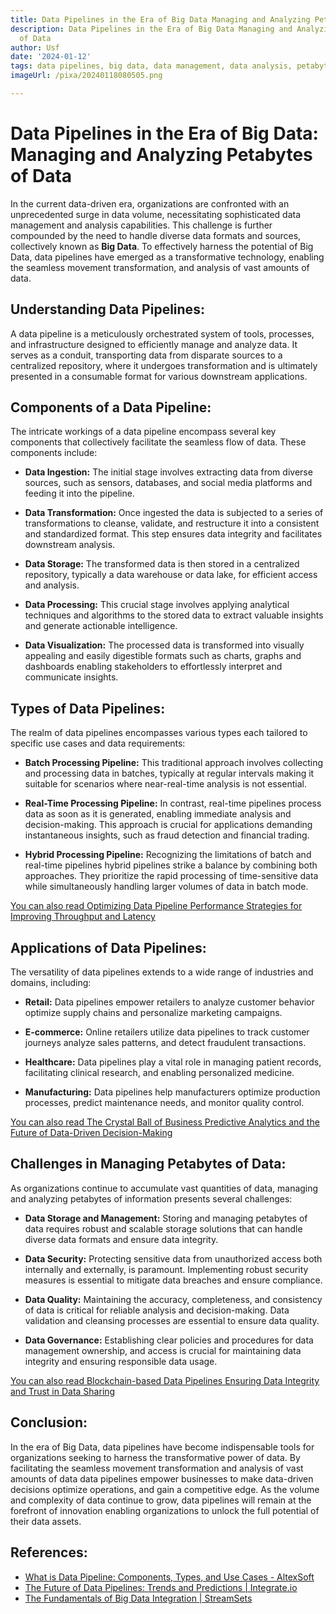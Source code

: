 ```yaml
---
title: Data Pipelines in the Era of Big Data Managing and Analyzing Petabytes of Data
description: Data Pipelines in the Era of Big Data Managing and Analyzing Petabytes
  of Data
author: Usf
date: '2024-01-12'
tags: data pipelines, big data, data management, data analysis, petabytes, data era
imageUrl: /pixa/20240118080505.png

---
```

# Data Pipelines in the Era of Big Data: Managing and Analyzing  Petabytes of  Data

In the current data-driven era, organizations are confronted with an unprecedented surge in  data volume, necessitating sophisticated data management  and  analysis capabilities.  This challenge is further compounded by the need to handle diverse data formats and sources, collectively  known as **Big Data**. To effectively  harness the potential of Big Data, data pipelines have emerged  as a transformative technology, enabling the seamless movement  transformation, and analysis of vast amounts of  data.

##  Understanding Data Pipelines:

A data pipeline is a meticulously orchestrated system of tools, processes, and infrastructure designed to efficiently manage and analyze  data. It serves as a conduit, transporting data from disparate sources to a centralized repository, where it undergoes transformation and is ultimately presented in a consumable format for various downstream applications.

## Components of a Data Pipeline:

The  intricate workings of a data pipeline encompass several key components that collectively facilitate the seamless flow of data. These components include:

- **Data Ingestion:** The initial stage involves extracting data from diverse sources, such as sensors, databases, and social media platforms and feeding it into the pipeline.

- **Data Transformation:** Once ingested the data is subjected to a series  of  transformations to cleanse,  validate, and  restructure it into a consistent and  standardized format. This step ensures data integrity and facilitates downstream analysis.

- **Data Storage:**  The transformed data is  then stored in a centralized repository, typically a data warehouse or data lake, for efficient access and  analysis.

- **Data Processing:** This crucial stage involves applying analytical techniques and  algorithms to the stored data to extract valuable insights and generate actionable intelligence.

- **Data Visualization:** The processed  data is transformed into visually appealing and easily digestible formats such as charts, graphs and dashboards enabling stakeholders to  effortlessly interpret and communicate insights.

## Types of Data Pipelines:

The realm of  data pipelines encompasses various types each tailored to specific use cases and  data requirements:

- **Batch Processing Pipeline:** This traditional approach involves collecting and processing data in batches, typically at regular intervals making it suitable  for scenarios where near-real-time analysis is not essential.

- **Real-Time Processing Pipeline:** In contrast, real-time pipelines process data as soon as it is  generated, enabling immediate  analysis and decision-making. This approach is  crucial for applications demanding instantaneous insights, such as fraud detection  and  financial trading.

-  **Hybrid Processing Pipeline:** Recognizing the limitations of batch and real-time pipelines hybrid pipelines strike a balance by combining both approaches.  They prioritize the  rapid processing of time-sensitive data while simultaneously handling larger volumes of  data in batch mode.

[You can also read Optimizing Data Pipeline Performance Strategies for Improving Throughput and Latency](Optimizing%20Data%20Pipeline%20Performance%20Strategies%20for%20Improving%20Throughput%20and%20Latency)


## Applications of Data Pipelines:

The versatility of data pipelines extends  to a wide range of industries and domains, including:

-  **Retail:** Data pipelines empower retailers to analyze customer behavior optimize supply chains  and personalize marketing campaigns.

- **E-commerce:** Online  retailers utilize data pipelines to  track customer journeys analyze sales patterns, and detect fraudulent transactions.

- **Healthcare:** Data pipelines play a vital role in managing patient records, facilitating clinical research, and enabling personalized medicine.

- **Manufacturing:** Data pipelines help manufacturers optimize production  processes, predict maintenance needs, and monitor quality control.

[You can also  read The Crystal Ball  of Business Predictive Analytics and the Future  of Data-Driven Decision-Making](The%20Crystal%20Ball%20of%20Business%20Predictive%20Analytics%20and%20the%20Future%20of%20Data-Driven%20Decision-Making)


## Challenges in Managing  Petabytes of Data:

As organizations continue to accumulate vast quantities of data, managing and analyzing petabytes of information presents several  challenges:

- **Data Storage and Management:** Storing and managing petabytes of data  requires robust and scalable storage solutions  that can  handle diverse data formats and ensure data integrity.

- **Data Security:** Protecting sensitive data from unauthorized access both internally and  externally, is  paramount. Implementing robust security  measures is essential to  mitigate data  breaches  and ensure compliance.

- **Data Quality:** Maintaining the  accuracy,  completeness, and consistency of data is critical for  reliable analysis and decision-making.  Data validation  and cleansing processes are essential to ensure data quality.

- **Data Governance:** Establishing clear policies and procedures for data management  ownership, and access  is crucial for maintaining data integrity and ensuring responsible data  usage.

[You can also read Blockchain-based Data Pipelines Ensuring Data Integrity  and Trust in Data Sharing](Blockchain-based%20Data%20Pipelines%20Ensuring%20Data%20Integrity%20and%20Trust%20in%20Data%20Sharing)


## Conclusion:

In the era of  Big Data,  data pipelines have become indispensable tools for organizations seeking to harness the transformative power of data. By facilitating the  seamless movement transformation and analysis of vast amounts of data data pipelines empower  businesses to  make data-driven decisions optimize operations, and gain a competitive edge.  As the  volume and complexity of data continue to grow, data pipelines will remain at the forefront of innovation enabling organizations to unlock  the full potential of  their data assets.

## References:
- [What is Data Pipeline: Components, Types, and Use Cases - AltexSoft](https://www.altexsoft.com/blog/data-pipeline-components-and-types/)
- [The Future of Data Pipelines: Trends and Predictions | Integrate.io](https://www.integrate.io/blog/the-future-of-data-pipelines/)
- [The Fundamentals of Big Data Integration | StreamSets](https://streamsets.com/blog/the-fundamentals-of-big-data-integration/)
